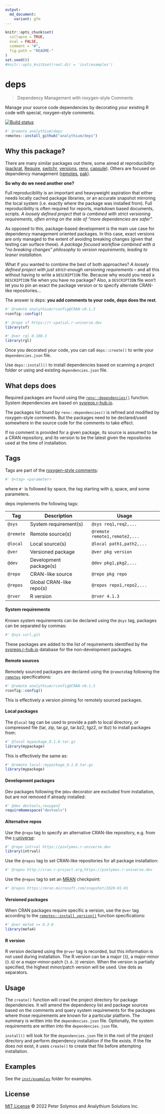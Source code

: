 ```yaml
---
output:
  md_document:
    variant: gfm
---
```


```r
knitr::opts_chunk$set(
  collapse = TRUE,
  eval = FALSE,
  comment = "#",
  fig.path = "README-"
)
set.seed(0)
#knitr::opts_knit$set(root.dir = 'inst/examples')
```

# deps

> Dependency Management with roxygen-style Comments

Manage your source code dependencies by decorating your existing R code with special, roxygen-style comments.

[![Build status](https://github.com/analythium/deps/actions/workflows/check.yml/badge.svg)](https://github.com/analythium/deps/actions)

```R
#' @remote analythium/deps
remotes::install_github("analythium/deps")
```

## Why this package?

There are many similar packages out there, some aimed at reproducibility
([packrat](https://CRAN.R-project.org/package=packrat),
[Require](https://CRAN.R-project.org/package=Require),
[switchr](https://cran.r-project.org/package=switchr),
[versions](https://CRAN.R-project.org/package=versions),
[renv](https://CRAN.R-project.org/package=renv),
[capsule](https://github.com/MilesMcBain/capsule)).
Others are focused on dependency management
([remotes](https://CRAN.R-project.org/package=remotes),
[pak](https://CRAN.R-project.org/package=pak)).

**So why do we need another one?**

Full reproducibility is an important and heavyweight aspiration that either needs locally cached package libraries, or an accurate snapshot mirroring the local system (i.e. exactly where the package was installed from). Full reproducibility is often required for reports, markdown based documents, scripts. _A loosely defined project that is combined with strict versioning requirements, often erring on the side of "more dependencies are safer"._

As opposed to this, package-based development is the main use case for dependency management oriented packages. In this case, exact versions are only managed to the extent of avoiding breaking changes (given that testing can surface these). _A package focused workflow combined with a "no breaking changes" philosophy to version requirements, leading to leaner installation._

What if you wanted to combine the best of both approaches? _A loosely defined project with just strict-enough versioning requirements_ -- and all this without having to write a `DESCRIPTION` file. Because why would you need a `DESCRIPTION` file when you have no package? Also, a `DESCRIPTION` file won't let you to pin an exact the package version or to specify alternate CRAN-like repositories...

The answer is deps: **you add comments to your code, deps does the rest**.

```r
#' @remote analythium/rconfig@CRAN-v0.1.3
rconfig::config()

#' @repo sf https://r-spatial.r-universe.dev
library(sf)

#' @ver rgl 0.108.3
library(rgl)
```

Once you decorated your code, you can call `deps::create()` to write your `dependencies.json` file.

Use `deps::install()` to install dependencies based on scanning a project folder or using and existing  `dependencies.json` file.

## What deps does

Required packages are found using the [`renv::dependencies()`](https://rstudio.github.io/renv/reference/dependencies.html) function. System dependencies are based on [sysreqs.r-hub.io](https://sysreqs.r-hub.io).

The packages list found by `renv::dependencies()` is refined and modified by roxygen-style comments. But the packages need to be declared/used somewhere in the source code for the comments to take effect.

If no comment is provided for a given package, its source is assumed to be a CRAN repository, and its version to be the latest given the repositories used at the time of installation.

## Tags

Tags are part of the [roxygen-style comments](https://cran.r-project.org/package=roxygen2):

```r
#' @<tag> <parameter>
```

where `#'` is followed by space, the tag starting with `@`, space, and some parameters.

deps implements the following tags:

| Tag   | Description | Usage |
|-------|-------|---------|
| `@sys`  | System requirement(s) | `@sys req1,req2,...` |
| `@remote`  | Remote source(s) | `@remote remote1,remote2,...` |
| `@local`  | Local source(s) | `@local path1,path2,...` |
| `@ver`  | Versioned package | `@ver pkg version` |
| `@dev`  | Development package(s) | `@dev pkg1,pkg2,...` |
| `@repo`  | CRAN-like source | `@repo pkg repo` |
| `@repos`  | Global CRAN-like repo(s) | `@repos repo1,repo2,...` |
| `@rver`  | R version | `@rver 4.1.3` |

#### System requirements

Known system requirements can be declared using the `@sys` tag, packages can be separated by commas:

```r
#' @sys curl,git
```

These packages are added to the list of requirements identified by the [sysreqs.r-hub.io](https://sysreqs.r-hub.io) database for the non-development packages.

#### Remote sources

Remotely sourced packages are declared using the `@remote`tag following the [`remotes`](https://CRAN.R-project.org/package=remotes/vignettes/dependencies.html) specifications:

```r
#' @remote analythium/rconfig@CRAN-v0.1.3
rconfig::config()
```

This is effectively a version pinning for remotely sourced packages.

#### Local packages

The `@local` tag can be used to provide a path to local directory, or compressed file (tar, zip, tar.gz, tar.bz2, tgz2, or tbz) to install packages from:

```r
#' @local mypackage_0.1.0.tar.gz
library(mypackage)
```

This is effectively the same as:

```r
#' @remote local::mypackage_0.1.0.tar.gz
library(mypackage)
```

#### Development packages

Dev packages following the `@dev` decorator are excluded from installation, but are not removed if already installed:

```r
#' @dev devtools,roxygen2
requireNamespace("devtools")
```

#### Alternative repos

Use the `@repo` tag to specify an alternative CRAN-like repository, e.g. from the [r-universe](https://r-universe.dev/):

```r
#' @repo intrval https://psolymos.r-universe.dev
library(intrval)
```

Use the `@repos` tag to set CRAN-like repositories for all package installation:

```r
#' @repos http://cran.r-project.org,https://psolymos.r-universe.dev
```

Use the `@repos` tag to set an [MRAN](https://mran.microsoft.com/documents/rro/reproducibility) checkpoint:

``` r
#' @repos https://mran.microsoft.com/snapshot/2020-01-01
```

#### Versioned packages

When CRAN packages require specific a version, use the `@ver` tag according to the [`remotes::install_version()`](https://remotes.r-lib.org/reference/install_version.html) function specifications:

```r
#' @ver mefa4 >= 0.3-0
library(mefa4)
```

#### R version

R version declared using the `@rver` tag is recorded, but this information is not used during installation. The R version can be a major (`3`), a major-minor (`3.6`) or a major-minor-patch (`3.6.3`) version. When the version is partially specified, the highest minor/patch version will be used. Use dots as separators.

## Usage

The `create()` function will crawl the project directory for package dependencies. It will amend the dependency list and package sources based on the comments and query system requirements for the packages where those requirements are known for a particular platform. The summary is written into the `dependencies.json` file. Optionally, the system requirements are written into the `dependencies.json` file.

`install()` will look for the `dependencies.json` file in the root of the  project directory and  perform dependency installation if the file exists. If the file does not exist, it uses `create()` to create that file before attempting installation.

## Examples

See the [`inst/examples`](./inst/examples/) folder for examples.

## License

[MIT License](./LICENSE) © 2022 Peter Solymos and Analythium Solutions Inc.
